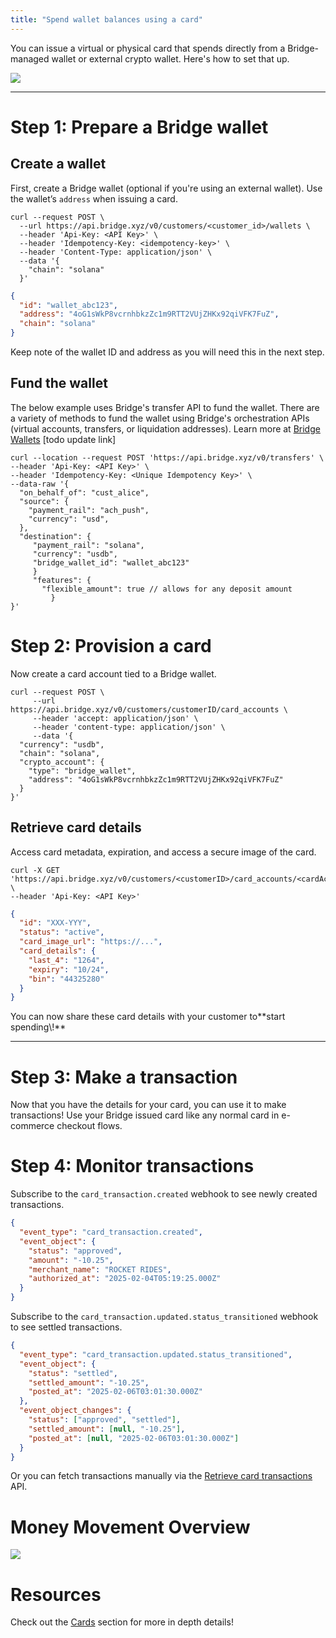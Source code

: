 ```yaml
---
title: "Spend wallet balances using a card"
---
```


You can issue a virtual or physical card that spends directly from a Bridge-managed wallet or external crypto wallet. Here's how to set that up.

![](https://files.readme.io/abd125101ad0ef13134d7af37f6937eaaaa254bb7824de1552694da371805f0c-image.png)

---

# Step 1: Prepare a Bridge wallet

## Create a wallet

First, create a Bridge wallet (optional if you're using an external wallet). Use the wallet’s `address` when issuing a card.

```curl Request expandable
curl --request POST \
  --url https://api.bridge.xyz/v0/customers/<customer_id>/wallets \
  --header 'Api-Key: <API Key>' \
  --header 'Idempotency-Key: <idempotency-key>' \
  --header 'Content-Type: application/json' \
  --data '{
    "chain": "solana"
  }'
```

```json Response expandable
{
  "id": "wallet_abc123",
  "address": "4oG1sWkP8vcrnhbkzZc1m9RTT2VUjZHKx92qiVFK7FuZ",
  "chain": "solana"
}
```

Keep note of the wallet ID and address as you will need this in the next step.

## Fund the wallet

The below example uses Bridge's transfer API to fund the wallet. There are a variety of methods to fund the wallet using Bridge's orchestration APIs (virtual accounts, transfers, or liquidation addresses). Learn more at [Bridge Wallets](ref:bridge-wallets) [todo update link]

```curl expandable
curl --location --request POST 'https://api.bridge.xyz/v0/transfers' \
--header 'Api-Key: <API Key>' \
--header 'Idempotency-Key: <Unique Idempotency Key>' \
--data-raw '{
  "on_behalf_of": "cust_alice",
  "source": {
    "payment_rail": "ach_push",
    "currency": "usd",
  },
  "destination": {
     "payment_rail": "solana",
     "currency": "usdb",
     "bridge_wallet_id": "wallet_abc123"
     }
     "features": {
       "flexible_amount": true // allows for any deposit amount
 		 }
}'
```

# Step 2: Provision a card

Now create a card account tied to a Bridge wallet.

```curl expandable
curl --request POST \
     --url https://api.bridge.xyz/v0/customers/customerID/card_accounts \
     --header 'accept: application/json' \
     --header 'content-type: application/json' \
     --data '{
  "currency": "usdb",
  "chain": "solana",
  "crypto_account": {
    "type": "bridge_wallet",
    "address": "4oG1sWkP8vcrnhbkzZc1m9RTT2VUjZHKx92qiVFK7FuZ"
  }
}'
```

## Retrieve card details

Access  card metadata, expiration, and access a secure image of the card.

```curl Request expandable
curl -X GET 'https://api.bridge.xyz/v0/customers/<customerID>/card_accounts/<cardAccountID>' \
--header 'Api-Key: <API Key>'
```

```json Response expandable
{
  "id": "XXX-YYY",
  "status": "active",
  "card_image_url": "https://...",
  "card_details": {
    "last_4": "1264",
    "expiry": "10/24",
    "bin": "44325280"
  }
}
```

<Check>
  You can now share these card details with your customer to**start spending\!**
</Check>

---

# Step 3: Make a transaction

Now that you have the details for your card, you can use it to make transactions\! Use your Bridge issued card like any normal card in e-commerce checkout flows.

# Step 4: Monitor transactions

Subscribe to the `card_transaction.created` webhook to see newly created transactions.

```json
{
  "event_type": "card_transaction.created",
  "event_object": {
    "status": "approved",
    "amount": "-10.25",
    "merchant_name": "ROCKET RIDES",
    "authorized_at": "2025-02-04T05:19:25.000Z"
  }
}
```

Subscribe to the `card_transaction.updated.status_transitioned` webhook to see settled transactions.

```json
{
  "event_type": "card_transaction.updated.status_transitioned",
  "event_object": {
    "status": "settled",
    "settled_amount": "-10.25",
    "posted_at": "2025-02-06T03:01:30.000Z"
  },
  "event_object_changes": {
    "status": ["approved", "settled"],
    "settled_amount": [null, "-10.25"],
    "posted_at": [null, "2025-02-06T03:01:30.000Z"]
  }
}
```

Or you can fetch transactions manually via the [Retrieve card transactions](ref:get_customers-customerid-card-accounts-cardaccountid-transactions) API.

# Money Movement Overview

![](https://files.readme.io/6929a243e3e872e7d1dcfd126c26611127127713f65bd0f0c92e4fd921ec4642-image.png)

# Resources

Check out the [Cards](doc:cards) section for more in depth details\!